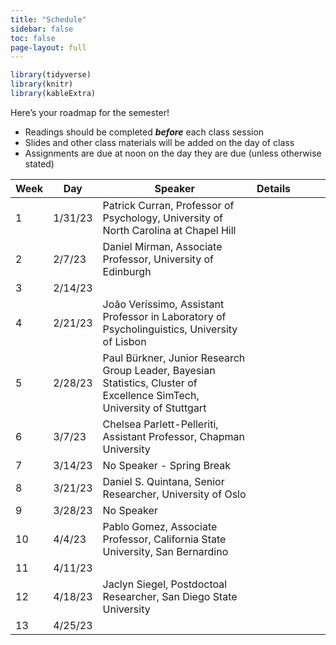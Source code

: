```yaml
---
title: "Schedule"
sidebar: false
toc: false
page-layout: full
---
```


```r
library(tidyverse)
library(knitr)
library(kableExtra)
```

::: {.schedule-page}

Here's your roadmap for the semester!

 <ul class="icon-list">
 <li><i class="fas fa-book-reader"></i> Readings should be completed ***before*** each class session </li>
 <li><i class="fas fa-tv"></i> Slides and other class materials will be added on the day of class</li>
 <li><i class="fas fa-keyboard"></i> Assignments are due at noon on the day they are due (unless otherwise stated)</li>
    </ul>
| Week  | Day     | Speaker                                                                                                                     | Details |   |   |   |
|-------|---------|-----------------------------------------------------------------------------------------------------------------------------|---------|---|---|---|
| 1     | 1/31/23 | Patrick Curran, Professor of   Psychology, University of North Carolina at Chapel Hill                                      |         |   |   |   |
| 2     | 2/7/23  |      Daniel Mirman, Associate Professor, University of Edinburgh                                                            |         |   |   |   |
| 3     | 2/14/23 |                                                                                                                             |         |   |   |   |
| 4     | 2/21/23 |        João Veríssimo, Assistant Professor in Laboratory of Psycholinguistics,   University of Lisbon                       |         |   |   |   |
| 5     | 2/28/23 | Paul Bürkner, Junior Research Group   Leader, Bayesian Statistics, Cluster of Excellence SimTech, University of   Stuttgart |         |   |   |   |
| 6     | 3/7/23  |        Chelsea Parlett-Pelleriti, Assistant Professor, Chapman University                                                   |         |   |   |   |
| 7     | 3/14/23 | No Speaker - Spring Break                                                                                                   |         |   |   |   |
| 8     | 3/21/23 | Daniel S. Quintana, Senior   Researcher, University of Oslo                                                                 |         |   |   |   |
| 9     | 3/28/23 | No Speaker                                                                                                                  |         |   |   |   |
| 10    | 4/4/23  | Pablo Gomez, Associate Professor,   California State University, San Bernardino                                             |         |   |   |   |
| 11    | 4/11/23 |                                                                                                                             |         |   |   |   |
| 12    | 4/18/23 | Jaclyn Siegel, Postdoctoal   Researcher, San Diego State University                                                         |         |   |   |   |
| 13    | 4/25/23 |   
:::
